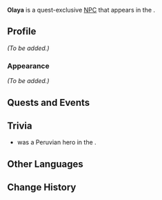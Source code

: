 {{Meta
<!-- Remove this template after adding the missing info -->
|missing_NPC_picture  = yes
|missing_NPC_profile  = yes
<!--
|missing_NPC_idle     = yes
|missing_NPC_dialogue = yes
-->
}}
{{Character Infobox
|type             = Quest NPC
|image            = NPC Olaya.png
|realname         = <!-- Optional, if different from in-game name -->
|deceased         = Past<!-- Past (for deceased prior to events of the game) or free response -->
|region           = Natlan<!-- Character's home/main nation -->
|location         = Natlan<!-- Nation where you can find the character in the game -->
|affiliation      = 
|title            = 

|ancestry         = <!-- Clan/family -->
|father           = 
|mother           = 
|spouse           = 
|sibling          = 
|child            = 
|relative         = 

|voiceEN          = 
|voiceCN          = 
|voiceJP          = [https://pro-baobab.jp/actor/%e6%9c%ac%e5%ae%ae-%e4%bd%b3%e5%a5%88/ Motomiya Kana]
|voiceKR          = 
}}
'''Olaya''' is a quest-exclusive [[NPC]] that appears in the {{Quest|As the Sun Rises and Sets}}.
<!--
==Location==
{{subst:#tag:gallery|
NPC Location {{subst:#titleparts:{{subst:PAGENAME}}}}.png{{subst:!}}{{subst:#titleparts:{{subst:PAGENAME}}}}'s location
NPC Location {{subst:#titleparts:{{subst:PAGENAME}}}} Context.png{{subst:!}}Additional context
}}
-->
==Profile==
<!--Detailed story/lore information goes here.-->
''(To be added.)''

===Appearance===
<!--Keep appearance section short and concise. Limit to 2 paragraphs with 3-4 sentences each.-->
''(To be added.)''

==Quests and Events==
{{Quests and Events}}
<!--
==Idle Quotes==
{{Dialogue Start}}
:{{DIcon|Idle}} {{Tx}}
::{{A|VO {{subst:#titleparts:{{subst:PAGENAME}}}} 01.ogg}} "{{Tx}}"
{{Dialogue End}}

==Dialogue==
{{Dialogue Start}}
:'''{{subst:#titleparts:{{subst:PAGENAME}}}}:''' 
:{{DIcon}}
{{Dialogue End}}

==Event Dialogue==
===Event Name===
{{Dialogue Start}}
:'''{{subst:#titleparts:{{subst:PAGENAME}}}}:'''
{{Dialogue End}}
-->
==Trivia==
*{{w|José Olaya}} was a Peruvian hero in the {{w|Peruvian War of Independence}}.

==Other Languages==
{{Other Languages|default_hidden=1
|en       = Olaya
|zhs      = 奥菈雅
|zhs_rm   = 
|zht      = 奧菈雅
|zht_rm   = 
|ja       = オラヤ
|ja_rm    = 
|ko       = 올라야
|es       = Olaya
|fr       = Olaya
|ru       = Олайя
|th       = Olaya
|vi       = Olaya
|de       = Olaya
|id       = Olaya
|pt       = Olaya
|tr       = Olaya
|it       = Olaya
}}

==Change History==
{{Change History|5.3}}
<!--
==References==
{{Reflist}}
-->